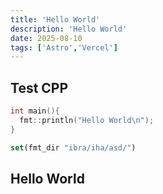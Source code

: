 ```yaml
---
title: 'Hello World'
description: 'Hello World'
date: 2025-08-10
tags: ['Astro','Vercel']
---
```


## Test CPP

```cpp
int main(){
  fmt::println("Hello World\n");
}
```

```cmake
set(fmt_dir "ibra/iha/asd/")
```


## Hello World



